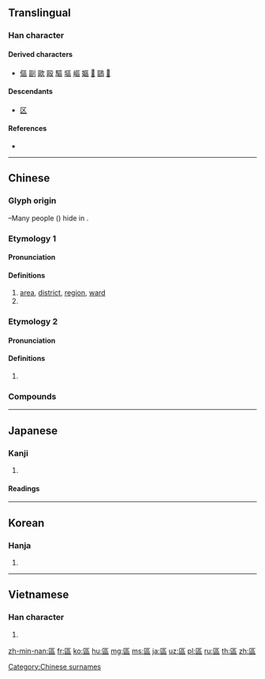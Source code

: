 {{character info/new}}
{{also|区}}
==Translingual==
{{ja-forms|[[区]]|[[区]]|區}}

===Han character===
{{Han char|rn=23|rad=匸|as=09|sn=11|four=71716|canj=SRRR|ids=⿷匸品}}

====Derived characters====
* [[傴]] [[剾]] [[歐]] [[毆]] [[驅]] [[塸]] [[嶇]] [[嫗]] [[𠥷]] [[𠥹]] [[𠥺]]

====Descendants====
* [[区]]

====References====
* {{Han ref|kx=0155.130|dkj=02691|dj=0348.010|hdz=10087.100|uh=5340|ud=21312|bh=B0CF|bd=45263}}

----

==Chinese==
{{zh-forms|s=区}}

===Glyph origin===
{{Han etyl}}
{{Han compound|匸|品|t2=three men|ls=ic}} –Many people ({{zh-l|*品}}) hide in {{zh-l|*匸}}.

===Etymology 1===

====Pronunciation====
{{zh-pron
|m=qū
|c=keoi1
|h=pfs=khî
|md=kṳ̆
|mn=khu
|w=1qy
|mc=1
|oc=n,2
|ma=Zh-qu.ogg
|mna=Taiwanese-The_Vowel_u.ogg
|cat=n,pn
}}

====Definitions====
{{zh-hanzi}}

# [[area]], [[district]], [[region]], [[ward]]
# {{surname|lang=zh}}

===Etymology 2===

====Pronunciation====
{{zh-pron
|m=ōu
|c=au1
|h=pfs=ô
|mn=o͘
|w=3hheu
|mc=2
|oc=1,1
|ma=
|mna=
|cat=pn
}}

====Definitions====
{{zh-hanzi}}

# {{surname|lang=zh}}

===Compounds===
{{zh-der|中區|中心區|中立區|中選區|亞太地區|交流區|住宅區|保稅區|保護區|內流區|八區|六區|分區|力濟九區|加工區|北區|北極地區|區中緣|區公所|區分|區別|區劃|區區|區域|區域網路|區域聯防|區域計畫|區域變質|區夏|區宇|區宇一清|區段|區段徵收|區田|區脫|區落|區蓋|區處|區運|區運會|區間|區間車|區隔|南極地區|商業區|園區|團管區|地區|地區方言|城區|外流區|大學區|大湖區|大行政區|大選區|大都會區|大陸地區|奧區|學區|寰區|專區|專業區|小選區|山區|工區|工業區|工業區位|工業園區|市區|市場區隔|希區考克|戰區|擊球區|文化區|新社區|時區|東區|林區|校區|核心區|標準時區|模範區|權能區分|海區|淪陷區|淺海區|游擊區|灌區|災區|營區|牧區|特區|產區|疫區|眷區|碇泊區|磁區|礦區|示範社區|社區|社區意識|社區服務|社區發展|社區資源|社區電視|社區電臺|禁區|科學園區|空中禁區|管制區域|管區|經濟特區|緩衝區|罰球區域|考區|聊天區|自治區|臺灣地區|行政區|行政區畫|解放區|討論區|論壇區|警備區|警勤區|負壺灌區|貧民區|貿易區|賽區|軍區|轄區|農業區|選區|選舉區|邊區|郊區|郵遞區號|都會區|鄉村社區|開發區|防區|集水區|集選區|霍亂疫區|非核武區|非軍事區|風景區|首善之區|鬧區|鹽區}}

----

==Japanese==

===Kanji===
{{ja-kanji|grade=|rs=匸09|style=ky|shin=区}}

# {{defn|lang=ja|sort=匸09}}

====Readings====
{{ja-readings|goon=[[く]] (ku), [[う]] (u)|kanon=[[く]] (ku), [[おう]] (ō)}}

----

==Korean==

===Hanja===
{{ko-hanja|hangeul=[[구]], [[우]]|mr=ku, u}}

# {{defn|lang=ko|sort=匸09}}

----

==Vietnamese==

===Han character===
{{vi-hantu|[[khu]], [[khù]], [[au]], [[âu]]|rs=匸09}}

# {{defn|lang=vi|sort=匸09}}

[[Category:Chinese surnames]]

[[zh-min-nan:區]]
[[fr:區]]
[[ko:區]]
[[hu:區]]
[[mg:區]]
[[ms:區]]
[[ja:區]]
[[uz:區]]
[[pl:區]]
[[ru:區]]
[[th:區]]
[[zh:區]]